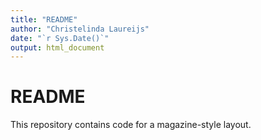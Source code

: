 ```yaml
---
title: "README"
author: "Christelinda Laureijs"
date: "`r Sys.Date()`"
output: html_document
---
```


# README

This repository contains \LaTeX code for a magazine-style layout.